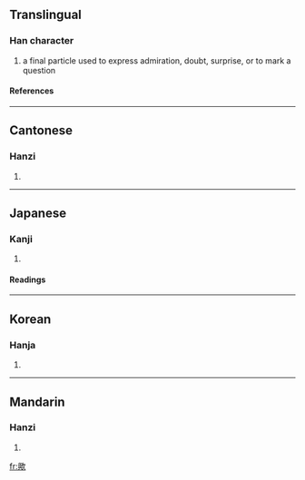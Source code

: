 {{see|欤}}

==Translingual==
===Han character===
{{Han char|rn=76|rad=欠|as=14|sn=18|four=7788<sub>2</sub>|canj=竹金弓人 (HCNO)}}
# a final particle used to express admiration, doubt, surprise, or to mark a question
====References====
{{Han ref|kx=0573.010|dkj=16226|hdz=32152.100|uh=6B5F|ud=27487|bh=C26A|bd=49770}}

----
==Cantonese==
===Hanzi===
{{yue-hanzi|jyut=|y=yu4}}
# {{defn|Cantonese}}

----
==Japanese==
===Kanji===
{{ja-kanji|grade=|rs=欠14}}
# {{defn|Japanese}} 
====Readings====
{{ja-readings|on=[[よ]] (yo)|kun=[[か]] (ka), [[や]] (ya)}}

----
==Korean==
===Hanja===
{{ko-hanja|hangeul=여|eumhun=|rv=yeo|mr=yŏ|y=ye}}
# {{defn|Korean}}

----
==Mandarin==
===Hanzi===
{{cmn-hanzi|sim=欤|pin=[[yú]] ([[yu2]])|wg=yü<sup>2</sup>}}
# {{defn|Mandarin}}

[[fr:歟]]